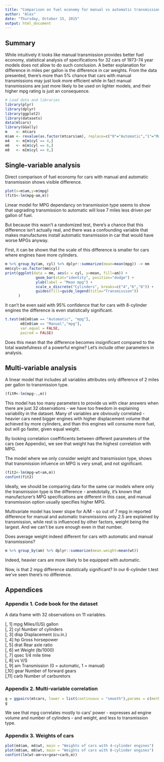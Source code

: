 ```yaml
---
title: "Comparison on fuel economy for manual vs automatic transmission"
author: "Alex"
date: "Thursday, October 15, 2015"
output: html_document
---
```


## Summary

While intuitively it looks like manual transmission provides better fuel
economy, statistical analysis of specifications for 32 cars of 1973-74 year
models does not allow to do such conclusion. A better explanation for
difference in miles per gallon is the difference in car weights.
From the data presented, there's more than 5% chance that cars with manual
transmissions may just look more efficient while in fact manual transmissions
are just more likely
to be used on lighter models, and their higher mpg rating is just
an consequence.

```r
# Load data and libraries
library(plyr)
library(dplyr)
library(ggplot2)
library(datasets)
data(mtcars)
library(GGally)
m    <- mtcars
m$am <- revalue(as.factor(mtcars$am), replace=c("0"="Automatic","1"="Manual"))
m4   <- m[m$cyl == 4,]
m6   <- m[m$cyl == 6,]
m8   <- m[m$cyl == 8,]
```

## Single-variable analysis

Direct comparison of fuel economy for cars with manual and automatic
transmission shows visible difference.

```r
plot(x=m$am,y=m$mpg)
(fitS<-lm(mpg~am,m))
```

Linear model for MPG dependancy on transmission type seems to show that
upgrading transmission to automatic will lose 7 miles less driven per gallon
of fuel.

But because this wasn't a randomized test, there's a chance that this
difference isn't actually real, and there was a confounding variable that
makes manufactures install automatic transmission in car that would have worse
MPGs anyway.

First, it can be shown that the scale of this difference is smaller for cars
where engines have more cylinders.

```r
m %>% group_by(am, cyl) %>% dplyr::summarize(mean=mean(mpg)) -> mm
mm$cyl<-as.factor(mm$cyl)
print(ggplot(data = mm, aes(x = cyl, y=mean, fill=am)) +
              geom_bar(stat="identity", position="dodge") +
              ylab(label = "Mean mpg") +
              scale_x_discrete("Cylinders", breaks=c("4","6","8")) +
              guides(fill=guide_legend(title="Transmission"))
      )
```

It can't be even said with 95% confidence that for cars with 8-cylinder engines
the difference is even statistically significant.

```r
t.test(m8[m8$am == "Automatic", "mpg"],
       m8[m8$am == "Manual","mpg"],
       var.equal = FALSE,
       paired = FALSE)
```

Does this mean that the difference becomes insignificant
compared to the total wastefulness of a powerful engine? Let's include other
parameters in analysis.

## Multi-variable analysis

A linear model that includes all variables attributes only difference of
2 miles per gallon to transmission type.

```r
(fitM<-lm(mpg~.,m))
```

This model has too many parameters to provide us with clear answers when
there are just 32 observations - we have too freedom in explaining variability
in the dataset. Many of variables are obviously correlated - heavier cars
need bigger engines with higher displacement volume that achieved by more
cylinders, and than this engines will consume more fuel, but will go faster,
given equal weight.

By looking
correlation coeffificents between different parameters of the cars
(see Appendix), we see that weight has the highest correlation with MPG.

The model where we only consider weight and transmission type, shows that
transmission infuence on MPG is very small, and not significant.

```r
(fit2<-lm(mpg~wt+am,m))
confint(fit2)
```

Ideally, we should be comparing data for the same car models where only
the transmission type is the difference - anekdotally, it's known that
manufacturer's MPG specifications are different in this case, and manual
transmission option usually specifies higher MPG.



Multivariate model has lower slope for A/M - so out of 7 mpg in reported
difference for manual and automatic transmissions only 2.5 are explained
by transmission, while rest is influenced by other factors, weight being
the largest. And we can't be sure enough even in that number.

Does average weight indeed different for cars with automatic and manual
transmissions?

```r
m %>% group_by(am) %>% dplyr::summarize(mean.weight=mean(wt))
```

Indeed, heavier cars are more likely to be equipped with automatic.

Now, is that 2 mpg difference statistically significant? In our 6-cylinder
t.test we've seen there's no difference.

## Appendices

### Appendix 1. Code book for the dataset

A data frame with 32 observations on 11 variables.

[, 1]         mpg	 Miles/(US) gallon  
[, 2]	 cyl	 Number of cylinders  
[, 3]	 disp	 Displacement (cu.in.)  
[, 4]	 hp	 Gross horsepower  
[, 5]	 drat	 Rear axle ratio  
[, 6]	 wt	 Weight (lb/1000)  
[, 7]	 qsec	 1/4 mile time  
[, 8]	 vs	 V/S  
[, 9]	 am	 Transmission (0 = automatic, 1 = manual)  
[,10]	 gear	 Number of forward gears  
[,11]	 carb	 Number of carburetors

### Appendix 2. Multi-variable correlation

```r
g = ggpairs(mtcars, lower = list(continuous = "smooth"),params = c(method = "loess"))
g
```

We see that mpg correlates mostly to cars' power - expresses ad engine volume
and number of cylinders - and weight, and less to transmission type.

### Appendix 3. Weights of cars

```r
plot(m4$am, m4$wt, main = "Weights of cars with 4-cylinder engines")
plot(m8$am, m8$wt, main = "Weights of cars with 8-cylinder engines")
confint(lm(wt~am+vs+gear+carb,m))
```
